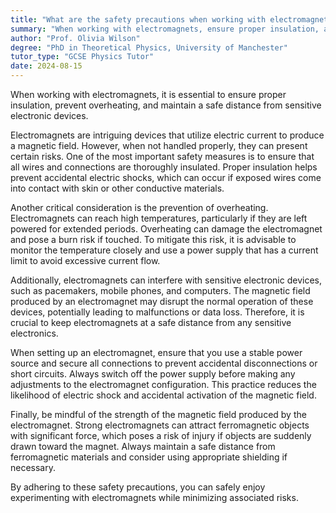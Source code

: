 ```yaml
---
title: "What are the safety precautions when working with electromagnets?"
summary: "When working with electromagnets, ensure proper insulation, avoid overheating, and keep away from sensitive electronic devices."
author: "Prof. Olivia Wilson"
degree: "PhD in Theoretical Physics, University of Manchester"
tutor_type: "GCSE Physics Tutor"
date: 2024-08-15
---
```


When working with electromagnets, it is essential to ensure proper insulation, prevent overheating, and maintain a safe distance from sensitive electronic devices.

Electromagnets are intriguing devices that utilize electric current to produce a magnetic field. However, when not handled properly, they can present certain risks. One of the most important safety measures is to ensure that all wires and connections are thoroughly insulated. Proper insulation helps prevent accidental electric shocks, which can occur if exposed wires come into contact with skin or other conductive materials.

Another critical consideration is the prevention of overheating. Electromagnets can reach high temperatures, particularly if they are left powered for extended periods. Overheating can damage the electromagnet and pose a burn risk if touched. To mitigate this risk, it is advisable to monitor the temperature closely and use a power supply that has a current limit to avoid excessive current flow.

Additionally, electromagnets can interfere with sensitive electronic devices, such as pacemakers, mobile phones, and computers. The magnetic field produced by an electromagnet may disrupt the normal operation of these devices, potentially leading to malfunctions or data loss. Therefore, it is crucial to keep electromagnets at a safe distance from any sensitive electronics.

When setting up an electromagnet, ensure that you use a stable power source and secure all connections to prevent accidental disconnections or short circuits. Always switch off the power supply before making any adjustments to the electromagnet configuration. This practice reduces the likelihood of electric shock and accidental activation of the magnetic field.

Finally, be mindful of the strength of the magnetic field produced by the electromagnet. Strong electromagnets can attract ferromagnetic objects with significant force, which poses a risk of injury if objects are suddenly drawn toward the magnet. Always maintain a safe distance from ferromagnetic materials and consider using appropriate shielding if necessary.

By adhering to these safety precautions, you can safely enjoy experimenting with electromagnets while minimizing associated risks.
    